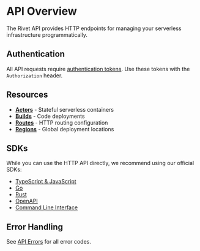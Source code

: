 # API Overview

The Rivet API provides HTTP endpoints for managing your serverless infrastructure programmatically.

## Authentication

All API requests require [authentication tokens](/docs/cloud/tokens). Use these tokens with the `Authorization` header.

## Resources

- **[Actors](/docs/actors)** - Stateful serverless containers
- **[Builds](/docs/config)** - Code deployments
- **[Routes](/docs/cloud/networking)** - HTTP routing configuration
- **[Regions](/docs/general/edge)** - Global deployment locations

## SDKs

While you can use the HTTP API directly, we recommend using our official SDKs:

- [TypeScript & JavaScript](https://www.npmjs.com/package/@rivet-gg/api)
- [Go](https://github.com/rivet-dev/engine/tree/main/sdks/api/runtime/go)
- [Rust](https://github.com/rivet-dev/engine/tree/main/sdks/api/runtime/rust)
- [OpenAPI](https://github.com/rivet-dev/engine/blob/main/sdks/api/runtime/openapi/openapi.yml)
- [Command Line Interface](/docs/cloud/cli)

## Error Handling

See [API Errors](/docs/cloud/api/errors) for all error codes.

